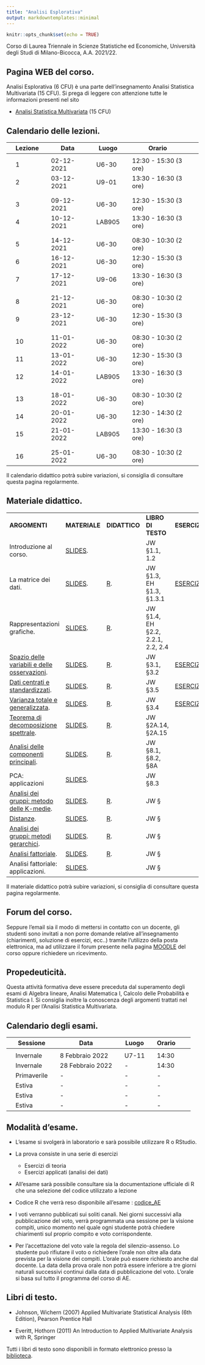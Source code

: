 ```yaml
---
title: "Analisi Esplorativa"
output: markdowntemplates::minimal
---
```


```r
knitr::opts_chunk$set(echo = TRUE)
```

Corso di Laurea Triennale in Scienze Statistiche ed Economiche, Università degli Studi di Milano-Bicocca, A.A. 2021/22.

## Pagina WEB del corso.

Analisi Esplorativa (6 CFU) è una parte dell'insegnamento Analisi Statistica Multivariata (15 CFU). Si prega di leggere con attenzione tutte le informazioni presenti nel sito

* [Analisi Statistica Multivariata](https://aldosolari.github.io/ASM/) (15 CFU)


## Calendario delle lezioni.

|| Lezione || Data || Luogo || Orario ||
|-|-|-|-|-|-|-|-|-|-|
||  || ||  ||  || ||
|| 1 || 02-12-2021 || U6-30 || 12:30 - 15:30 (3 ore)  ||
|| 2 || 03-12-2021 || U9-01 || 13:30 - 16:30 (3 ore)  ||
||  || ||  ||  || ||
||  || ||  ||  || ||
|| 3 || 09-12-2021 || U6-30 || 12:30 - 15:30 (3 ore)  ||
|| 4 || 10-12-2021 || LAB905 || 13:30 - 16:30 (3 ore) ||
||  || ||  ||  || ||
||  || ||  ||  || ||
|| 5 || 14-12-2021 || U6-30 || 08:30 - 10:30 (2 ore) ||
|| 6 || 16-12-2021 || U6-30 || 12:30 - 15:30 (3 ore) ||
|| 7 || 17-12-2021 || U9-06 || 13:30 - 16:30 (3 ore) ||
||  || ||  ||  || ||
||  || ||  ||  || ||
|| 8 || 21-12-2021 || U6-30 || 08:30 - 10:30 (2 ore) ||
|| 9 || 23-12-2021 || U6-30 || 12:30 - 15:30 (3 ore) ||
||  || ||  ||  || ||
||  || ||  ||  || ||
|| 10 || 11-01-2022 || U6-30 ||08:30 - 10:30 (2 ore) ||
|| 11 || 13-01-2022 || U6-30 || 12:30 - 15:30 (3 ore) ||
|| 12 || 14-01-2022 || LAB905 || 13:30 - 16:30 (3 ore) ||
||  || ||  ||  || ||
||  || ||  ||  || ||
|| 13 || 18-01-2022 || U6-30 ||08:30 - 10:30 (2 ore) ||
|| 14 || 20-01-2022 || U6-30 || 12:30 - 14:30 (2 ore) ||
|| 15 || 21-01-2022 || LAB905 || 13:30 - 16:30 (3 ore) ||
||  || ||  ||  || ||
||  || ||  ||  || ||
|| 16 || 25-01-2022 || U6-30 ||08:30 - 10:30 (2 ore) ||
<!-- || 17 || 27-01-2022 || U6-30 || 12:30 - 15:30 (3 ore) || -->
<!-- || 18 || 28-01-2022 || LAB905 || 13:30 - 16:30 (3 ore) || -->

Il calendario didattico potrà subire variazioni, si consiglia di consultare questa pagina regolarmente. 

## Materiale didattico.

<table>

<tr>
<td>**ARGOMENTI**</td>
<td>**MATERIALE**</td>
<td>**DIDATTICO**</td>
<td>**LIBRO DI TESTO**</td>
<td>**ESERCIZI**</td>
<td>**SOLUZIONI**</td>
</tr>

<tr>
<td>Introduzione al corso.</td>
<td> [SLIDES](docs/slides/1_multi.pdf). </td>
<td> </td>
<td>JW §1.1, 1.2 </td>
<td></td>
<td></td>
</tr>

<tr>
<td>La matrice dei dati.</td>
<td>[SLIDES](docs/slides/2_dati.pdf).</td>
<td>[R](docs/lab/2_dati.html). </td>
<td>JW §1.3, EH §1.3, §1.3.1</td>
<td>[ESERCIZI](docs/esercizi/2_dati_esercizi.pdf).</td>
<td></td>
</tr>

<tr>
<td>Rappresentazioni grafiche.</td>
<td>[SLIDES](docs/slides/3_rapgraf.pdf).</td>
<td>[R](docs/lab/3_rapgraf.html). </td>
<td>JW §1.4, EH §2.2, 2.2.1, 2.2, 2.4</td>
<td></td>
<td></td>
</tr>

<tr>
<td>[Spazio delle variabili e delle osservazioni](docs/appunti/4_spaziBB.pdf).</td>
<td>[SLIDES](docs/slides/4_spazi.pdf).</td>
<td>[R](docs/lab/4_spazi.html). </td>
<td>JW §3.1, §3.2</td>
<td>[ESERCIZI](docs/esercizi/4_spazi_esercizi.pdf).</td>
<td></td>
</tr>

<tr>
<td>[Dati centrati e standardizzati](docs/appunti/5_fmatrBB.pdf).</td>
<td>[SLIDES](docs/slides/5_fmatr.pdf).</td>
<td>[R](docs/lab/5_fmatr.html). </td>
<td>JW §3.5 </td>
<td>[ESERCIZI](docs/esercizi/5_fmatr_esercizi.pdf).</td>
<td></td>
</tr>


<tr>
<td>[Varianza totale e generalizzata](docs/appunti/6_varianzeBB.pdf).</td>
<td>[SLIDES](docs/slides/6_varianze.pdf).</td>
<td>[R](docs/lab/6_varianze.html). </td>
<td>JW §3.4 </td>
<td>[ESERCIZI](docs/esercizi/6_varianze_esercizi.pdf).</td>
<td></td>
</tr>

<tr>
<td>[Teorema di decomposizione spettrale](docs/appunti/7_spectralBB.pdf).</td>
<td>[SLIDES](docs/slides/7_spectral.pdf).</td>
<td>[R](docs/lab/7_spectral.html). </td>
<td>JW §2A.14, §2A.15 </td>
<td></td>
<td></td>
</tr>

<tr>
<td>[Analisi delle componenti principali](docs/appunti/8_pcaBB.pdf).</td>
<td>[SLIDES](docs/slides/8_pca.pdf).</td>
<td>[R](docs/lab/8_pca.html). </td>
<td>JW §8.1, §8.2, §8A </td>
<td></td>
<td></td>
</tr>

<tr>
<td>PCA: applicazioni </td>
<td>[SLIDES](docs/slides/9_pca2.pdf).</td>
<td> </td>
<td>JW §8.3 </td>
<td></td>
<td></td>
</tr>

<tr>
<td>[Analisi dei gruppi: metodo delle K-medie](docs/appunti/10_kmeansBB.pdf).</td>
<td>[SLIDES](docs/slides/10_kmeans.pdf).</td>
<td>[R](docs/lab/10_kmeans.html). </td>
<td>JW § </td>
<td></td>
<td></td>
</tr>


<tr>
<td>[Distanze](docs/appunti/11_distBB.pdf).</td>
<td>[SLIDES](docs/slides/11_dist.pdf).</td>
<td>[R](docs/lab/11_dist.html). </td>
<td>JW § </td>
<td></td>
<td></td>
</tr>


<tr>
<td>[Analisi dei gruppi: metodi gerarchici ](docs/appunti/12_hclustBB.pdf).</td>
<td>[SLIDES](docs/slides/12_hclust.pdf).</td>
<td>[R](docs/lab/12_hclust.html). </td>
<td>JW § </td>
<td></td>
<td></td>
</tr>

<tr>
<td>[Analisi fattoriale](docs/appunti/13_factBB.pdf).</td>
<td>[SLIDES](docs/slides/13_fact.pdf).</td>
<td>[R](docs/lab/14_fact.html). </td>
<td>JW § </td>
<td></td>
<td></td>
</tr>

<tr>
<td>Analisi fattoriale: applicazioni.</td>
<td>[SLIDES](docs/slides/14_fact2.pdf).</td>
<td> </td>
<td>JW § </td>
<td></td>
<td></td>
</tr>

</table>


Il  materiale didattico potrà subire variazioni, si consiglia di consultare questa pagina regolarmente. 


## Forum del corso. 

Seppure l'email sia il modo di mettersi in contatto con un
docente, gli studenti sono invitati a non porre domande
relative all’insegnamento (chiarimenti, soluzione di esercizi,
ecc..) tramite l‘utilizzo della posta elettronica, ma ad
utilizzare il forum presente nella pagina [MOODLE](https://elearning.unimib.it/) del corso
oppure richiedere un ricevimento.


## Propedeuticità.

Questa attività formativa deve essere preceduta dal superamento degli esami di Algebra lineare, Analisi Matematica I, Calcolo delle Probabilità e Statistica I. Si consiglia inoltre la conoscenza degli argomenti trattati nel modulo R per l'Analisi Statistica Multivariata.



## Calendario degli esami.

|| Sessione || Data || Luogo || Orario ||
|-|-|-|-|-|-|-|-|-|-|
||  || ||  ||  || ||
|| Invernale || 8 Febbraio 2022 || U7-11 || 14:30  ||
|| Invernale || 28 Febbraio 2022 || -  || 14:30 ||
|| Primaverile || - || - || - ||
|| Estiva || - || -  || - ||
|| Estiva || - || -  || - ||
|| Estiva || - || -  || - ||


## Modalità d'esame. 

* L'esame si svolgerà in laboratorio e sarà possibile utilizzare R o RStudio.

* La prova consiste in una serie di esercizi
    * Esercizi di teoria
    * Esercizi applicati (analisi dei dati)
    
* All’esame sarà possibile consultare sia la documentazione ufficiale di R che una selezione del codice utilizzato a lezione

* Codice R che verrà reso disponibile all'esame : [codice_AE]()

* I voti verranno pubblicati sui soliti canali. Nei giorni successivi alla pubblicazione del voto, verrà programmata una sessione per la visione compiti, unico momento nel quale ogni studente potrà chiedere chiarimenti sul proprio compito e voto corrispondente. 

* Per l'accettazione del voto vale la regola del silenzio-assenso. Lo studente può rifiutare il voto o richiedere l'orale non oltre alla data prevista per la visione dei compiti. L'orale può essere richiesto anche dal docente. La data della prova orale non potrà essere inferiore a tre giorni naturali successivi continui dalla data di pubblicazione del voto. L'orale si basa sul tutto il programma del corso di AE. 


<!-- # Appelli passati. -->

<!-- * [7 Febbraio 2020](docs/appelli/AE070220.pdf) -->
<!-- * [21 Febbraio 2020](docs/appelli/AE210220.pdf) -->
<!-- * [6 Febbraio 2019](docs/appelli/AE060219.pdf) -->
<!-- * [22 Febbraio 2019](docs/appelli/AE220219.pdf) -->
<!-- * [17 Aprile 2019](docs/appelli/AE170419.pdf) -->
<!-- * [3 Luglio 2019](docs/appelli/AE030719.pdf) -->
<!-- * [12 Febbraio 2018](docs/appelli/AE120218.pdf) -->



## Libri di testo.


* Johnson, Wichern (2007) Applied Multivariate Statistical Analysis (6th Edition), Pearson Prentice Hall

* Everitt, Hothorn (2011) An Introduction to Applied Multivariate Analysis with R, Springer

Tutti i libri di testo sono disponibili in formato elettronico presso la [biblioteca](https://www.biblio.unimib.it/it/risorse/accesso-alle-risorse-remoto).

